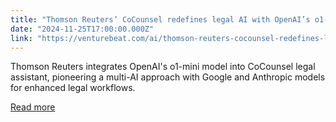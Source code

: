 ```yaml
---
title: "Thomson Reuters’ CoCounsel redefines legal AI with OpenAI’s o1-mini model"
date: "2024-11-25T17:00:00.000Z"
link: "https://venturebeat.com/ai/thomson-reuters-cocounsel-redefines-legal-ai-with-openais-o1-mini-model/"
---
```


Thomson Reuters integrates OpenAI's o1-mini model into CoCounsel legal assistant, pioneering a multi-AI approach with Google and Anthropic models for enhanced legal workflows.

[Read more](https://venturebeat.com/ai/thomson-reuters-cocounsel-redefines-legal-ai-with-openais-o1-mini-model/)
